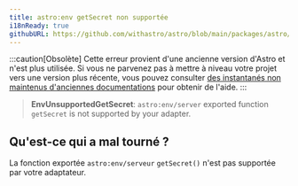 ```yaml
---
title: astro:env getSecret non supportée
i18nReady: true
githubURL: https://github.com/withastro/astro/blob/main/packages/astro/src/core/errors/errors-data.ts
---
```


:::caution[Obsolète]
Cette erreur provient d'une ancienne version d'Astro et n'est plus utilisée. Si vous ne parvenez pas à mettre à niveau votre projet vers une version plus récente, vous pouvez consulter [des instantanés non maintenus d'anciennes documentations](/fr/upgrade-astro/#anciennes-documentations-non-maintenues) pour obtenir de l'aide.
:::

> **EnvUnsupportedGetSecret**: `astro:env/server` exported function `getSecret` is not supported by your adapter.

## Qu'est-ce qui a mal tourné ?
La fonction exportée `astro:env/serveur` `getSecret()` n'est pas supportée par votre adaptateur.

